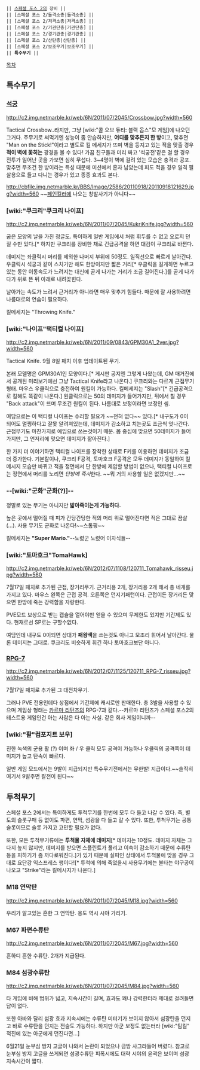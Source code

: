  || [[스페셜 포스 2]]의 장비 ||
 || [스페셜 포스 2/돌격소총|돌격소총] ||
 || [스페셜 포스 2/저격소총|저격소총] ||
 || [스페셜 포스 2/기관단총|기관단총] ||
 || [스페셜 포스 2/경기관총|경기관총] ||
 || [스페셜 포스 2/산탄총|산탄총] ||
 || [스페셜 포스 2/보조무기|보조무기] ||
 || '''특수무기''' ||

[[목차]]

== 특수무기 ==
=== [[석궁]] ===
http://c2.img.netmarble.kr/web/6N/2011/07/2045/Crossbow.jpg?width=560

Tactical Crossbow..라지만, 그냥 [wiki:"콜 오브 듀티: 블랙 옵스"모 게임]에 나오던 그거다. 주무기로 써먹기엔 성능이 좀 안습하지만, '''어디를 맞추든지 한 방'''이고, 맞추면 "Man on the Stick!"이라고 별도로 킬 메세지가 뜨며 벽을 등지고 있는 적을 맞출 경우 '''적이 벽에 꽃히는''' 광경을 볼 수 있다! 가끔 친구들과 미리 짜고 '석궁전'같은 걸 할 경우 전투가 일어난 곳을 가보면 심히 무섭다. 3~4명이 벽에 걸려 있는 모습은 충격과 공포. 맞추면 무조건 한 방이라는 특성 때문에 미션에서 혼자 남았는데 피도 적을 경우 일격 필살용으로 들고 다니는 경우가 있고 종종 효과도 본다.

http://cbfile.img.netmarble.kr/BBS/Image/2586/20110918/20110918121629.jpg?width=560
~~[[페인킬러]]에 나오는 창발사기가 아니다~~

=== [wiki:"쿠크리"쿠크리 나이프] ===
http://c2.img.netmarble.kr/web/6N/2011/07/2045/KukriKnife.jpg?width=560

굽은 모양의 날을 가진 정글도. 특이하게 일반 게임에서 처럼 휘두를 수 없고 오로지 던질 수만 있다.[* 하지만 쿠크리를 장비한 채로 긴급공격을 하면 대검이 쿠크리로 바뀐다.

데미지는 좌클릭시 머리를 제외한 나머지 부위에 50정도. 일직선으로 빠르게 날아간다. 우클릭시 석궁과 같이 스치기만 해도 한방이지만 짧은 거리[* 우클릭을 길게하면 누르고 있는 동안 이동속도가 느려지는 대신에 곧게 나가는 거리가 조금 길어진다.]를 곧게 나가다가 위로 뜬 뒤 아래로 내려꽂힌다.

날아가는 속도가 느려서 근거리가 아니라면 매우 맞추기 힘들다. 때문에 잘 사용하려면 나름대로의 연습이 필요하다.

킬메세지는 "Throwing Knife."

=== [wiki:"나이프"택티컬 나이프] ===
http://c2.img.netmarble.kr/web/6N/2011/09/0843/GPM30A1_2ver.jpg?width=560

Tactical Knife. 9월 8일 패치 이후 업데이트된 무기.

본래 모델명은 GPM30A1인 모양이다.[* 게시판 공지엔 그렇게 나왔는데, GM 매거진에서 공개된 미리보기에선 그냥 Tactical Knife라고 나온다.] 쿠크리와는 다르게 근접무기 형태. 마우스 우클릭으로 충전하여 원킬이 가능하다. 킬메세지는 "Slash"[* 긴급공격으로 킬해도 똑같이 나온다.] 왼클릭으로는 50의 데미지가 들어가지만, 뒤에서 칠 경우 "Back attack"이 뜨며 무조건 원킬이 된다. 나름대로 보정이라면 보정인 셈. 

여담으로는 이 택티컬 나이프는 수리할 필요가 ~~전혀 없다~~ 있다.[* 내구도가 0이 되어도 멀쩡하다고 잘못 알려져있는데, 데미지가 감소하고 치는곳도 조금씩 엇나간다. 근접무기도 마찬가지로 에임으로 쓰는것이기 때문. 몸 중심에 맞으면 50데미지가 들어가지만, 그 언저리에 맞으면 데미지가 짧아진다.] 

한 가지 더 이야기하면 택티컬 나이프를 장착한 상태로 F키를 이용하면 데미지가 조금 더 증가한다. 기본칼이나, 쿠크리 F공격,   토마호크 F공격은 모두 데미지가 동일하여 킬 메시지 모습만 바뀌고 적을 정면에서 단 한방에 제압할 방법이 없으나, 택티컬 나이프로는 정면에서 머리를 노리면 ''단방에 즉사''한다. ~~뭐 거의 사용할 일은 없겠지만...~~

=== --[wiki:"군화"군화(?)]-- ===
정말로 있는 무기는 아니지만 '''밟아죽이는게 가능하다.'''

높은 곳에서 떨어질 때 피가 간당간당한 적의 머리 위로 떨어진다면 적은 그대로 끔살(...). 사용 무기도 군화로 나온다!~~스톰핑~~

킬메세지는 '''"Super Mario."'''--노렸군 노렸어 이자식들--

=== [wiki:"토마호크"TomaHawk] ===
http://c2.img.netmarble.kr/web/6N/2012/07/1108/120711_Tomahawk_risseu.jpg?width=560

7월17일 패치로 추가된 근접, 장거리무기. 근거리용 2개, 장거리용 2개 해서 총 네개를 가지고 있다. 마우스 왼쪽은 근접 공격. 오른쪽은 던지기패턴이다. 근접이든 장거리든 맞으면 한방에 죽는 강력함을 자랑한다.

PVE모드 보상으로 받는 캡슐을 열어야만 얻을 수 있으며 무제한도 있지만 기간제도 있다. 현재로선 SP로는 구할수없다.

여담인데 내구도 0이되면 상대가 '''패왕색'''을 쓰는것도 아니고 모조리 휘어서 날아간다. 물론 데미지는 그대로.
쿠크리도 비슷하게 휘긴 하나 토마호크보단 아니다.

=== [[RPG-7]] ===
http://c2.img.netmarble.kr/web/6N/2012/07/1125/120711_RPG-7_risseu.jpg?width=560

7월17일 패치로 추가된 그 대전차무기.

그러나 PVE 전용인데다 상점에서 기간제에 캐시로만 판매한다. 총 3발을 사용할 수 있으며 게임상 형태는 [[카르마 리턴즈]]의 RPG-7과 같다.--카르마 리턴즈가 스페셜 포스2의 테스트용 게임인건 아는 사람은 다 아는 사실. 같은 회사 게임이니까--

=== [wiki:"활"컴포지트 보우] ===
진한 녹색의 군용 활 (?) 이며 좌 / 우 클릭 모두 공격이 가능하나 우클릭의 공격쪽이 데미지가 높고 탄속이 빠르다.

일반 게임 모드에서는 9발이 지급되지만 특수무기전에서는 무한발! 지급이다.~~솔직히 여기서 9발주면 칼전이 된다~~

== 투척무기 ==
스페셜 포스 2에서는 특이하게도 투척무기를 한번에 모두 다 들고 나갈 수 있다. 즉, 별도의 슬롯구매 등 없이도 파편, 연막, 섬광을 다 들고 갈 수 있다. 또한, 투척무기는 공통 슬롯이므로 슬롯 가지고 고민할 필요가 없다.

또한, 모든 투척무기류에는 '''투척물 자체에 데미지'''[* 데미지는 10정도. 데미지 자체는 그다지 높지 않지만, 데미지를 받으면 스플린트가 풀리고 이속이 감소하기 때문에 수류탄 등을 피하기가 좀 까다로워진다.]가 있기 때문에 실피인 상태에서 투척물에 맞을 경우 그대로 요단강 익스프레스 행이다![* 투척에 의해 죽었을시 사용무기에는 불타는 야구공이 나오고 "Strike"라는 킬메시지가 나온다.]

=== M18 연막탄 ===
http://c2.img.netmarble.kr/web/6N/2011/07/2045/M18.jpg?width=560

우리가 알고있는 흔한 그 연막탄. 용도 역시 시야 가리기.

=== M67 파편수류탄 ===
http://c2.img.netmarble.kr/web/6N/2011/07/2045/M67.jpg?width=560

흔하디 흔한 수류탄. 2개가 지급된다.

=== M84 섬광수류탄 ===
http://c2.img.netmarble.kr/web/6N/2011/07/2045/M84.jpg?width=560

타 게임에 비해 범위가 넓고, 지속시간이 길며, 효과도 꽤나 강력한터라 제대로 걸려들면 답이 없다.

또한 아바와 달리 섬광 효과 지속시에는 수류탄 미터기가 보이지 않아서 섬광탄을 던지고 바로 수류탄을 던지는 전술도 가능하다. 하지만 아군 보정도 없는터라 [wiki:"팀킬" 적진에 있는 아군에게 던진다면...]

6월21일 눈부심 방지 고글이 나와서 논란이 되었으나 금방 사그라들어 버렸다. 참고로 눈부심 방지 고글을 쓰게되면 섬광수류탄 피폭시에도 대략 시야의 윤곽은 보이며 섬광 지속시간이 짧다. 



